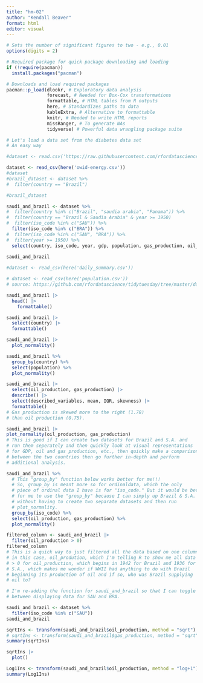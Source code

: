 ```yaml
---
title: "hm-02"
author: "Kendall Beaver"
format: html
editor: visual
---
```


```r
# Sets the number of significant figures to two - e.g., 0.01
options(digits = 2)

# Required package for quick package downloading and loading 
if (!require(pacman))  
  install.packages("pacman")

# Downloads and load required packages
pacman::p_load(dlookr, # Exploratory data analysis
               forecast, # Needed for Box-Cox transformations
               formattable, # HTML tables from R outputs
               here, # Standardizes paths to data
               kableExtra, # Alternative to formattable
               knitr, # Needed to write HTML reports
               missRanger, # To generate NAs
               tidyverse) # Powerful data wrangling package suite

# Let's load a data set from the diabetes data set
# An easy way

#dataset <- read.csv('https://raw.githubusercontent.com/rfordatascience/tidytuesday/master/data/2023/2023-07-25/scurvy.csv')

dataset <- read_csv(here('owid-energy.csv'))
#dataset
#brazil_dataset <- dataset %>%
#  filter(country == "Brazil")

#brazil_dataset

saudi_and_brazil <- dataset %>%
#  filter(country %in% c("Brazil", "saudia arabia", "Panama")) %>%
#  filter(country == "Brazil & Saudia Arabia" & year >= 1950)
#  filter(iso_code %in% c("SAU")) %>%
  filter(iso_code %in% c("BRA")) %>%  
#  filter(iso_code %in% c("SAU", "BRA")) %>%
#  filter(year >= 1950) %>%
  select(country, iso_code, year, gdp, population, gas_production, oil_production)
  
saudi_and_brazil

#dataset <- read_csv(here('daily_summary.csv'))

# dataset <- read_csv(here('population.csv'))
# source: https://github.com/rfordatascience/tidytuesday/tree/master/data/2023/2023-08-22 ###

saudi_and_brazil |> 
  head() |>
    formattable()

saudi_and_brazil |>
  select(country) |>
  formattable()

saudi_and_brazil |>
  plot_normality()

saudi_and_brazil %>%
  group_by(country) %>%
  select(population) %>%
  plot_normality()

saudi_and_brazil |>
  select(oil_production, gas_production) |>
  describe() |>
  select(described_variables, mean, IQR, skewness) |>
  formattable()
# Gas production is skewed more to the right (1.78) 
# than oil production (0.75).

saudi_and_brazil |>
plot_normality(oil_production, gas_production)
# This is good if I can create two datasets for Brazil and S.A. and
# run them seperately and then quickly look at visual representations
# for GDP, oil and gas production, etc., then quickly make a comparison
# between the two countries then go further in-depth and perform
# additional analysis.

saudi_and_brazil %>% 
  # This "group_by" function below works better for me!!!
  # So, group_by is meant more so for ordinaldata, which the only 
  # piece of ordinal data I have is for "iso_code." But it would be better
  # for me to use the "group_by" because I can simply up Brazil & S.A.
  # without having to create two separate datasets and then run
  # plot_normality.
  group_by(iso_code) %>%
  select(oil_production, gas_production) %>%
  plot_normality()

filtered_column <- saudi_and_brazil |>
  filter(oil_production > 0)
filtered_column
# This is a quick way to just filtered all the data based on one column,
# in this case, oil_prodution, which I'm telling R to show me all data
# > 0 for oil_production, which begins in 1942 for Brazil and 1936 for
# S.A., which makes me wonder if WWII had anything to do with Brazil 
# beginning its production of oil and if so, who was Brazil supplying
# oil to?

# I'm re-adding the function for saudi_and_brazil so that I can toggle
# between displaying data for SAU and BRA.

saudi_and_brazil <- dataset %>%
  filter(iso_code %in% c("SAU"))
saudi_and_brazil

sqrtIns <- transform(saudi_and_brazil$oil_production, method = "sqrt")
# sqrtIns <- transform(saudi_and_brazil$gas_production, method = "sqrt")
summary(sqrtIns)

sqrtIns |>
  plot()

Log1Ins <- transform(saudi_and_brazil$oil_production, method = "log+1")
summary(Log1Ins)
```
